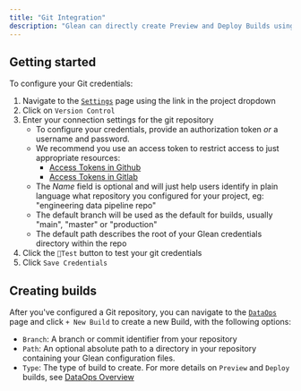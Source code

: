 ```yaml
---
title: "Git Integration"
description: "Glean can directly create Preview and Deploy Builds using configuration files stored in an external Git repository. This workflow is useful for situations when installing and using the Glean CLI is impractical."
---
```


## Getting started

To configure your Git credentials:

1. Navigate to the [`Settings`](https://glean.io/app/p/settings#access_keys) page using the link in the project dropdown
2. Click on `Version Control`
3. Enter your connection settings for the git repository
   - To configure your credentials, provide an authorization token _or_ a username and password.
   - We recommend you use an access token to restrict access to just appropriate resources:
     - [Access Tokens in Github](https://docs.github.com/en/free-pro-team@latest/github/authenticating-to-github/creating-a-personal-access-token)
     - [Access Tokens in Gitlab](https://docs.gitlab.com/ee/user/profile/personal_access_tokens.html)
   - The _Name_ field is optional and will just help users identify in plain language what repository you configured for your project, eg: "engineering data pipeline repo"
   - The default branch will be used as the default for builds, usually "main", "master" or "production"
   - The default path describes the root of your Glean credentials directory within the repo
4. Click the `🗼Test` button to test your git credentials
5. Click `Save Credentials`

## Creating builds

After you've configured a Git repository, you can navigate to the [`DataOps`](https://glean.io/app/p/data-ops) page and click `+ New Build` to create a new Build, with the following options:

-  `Branch`: A branch or commit identifier from your repository
-  `Path`: An optional absolute path to a directory in your repository containing your Glean configuration files.
-  `Type`: The type of build to create. For more details on `Preview` and `Deploy` builds, see [DataOps Overview](/data-ops/overview)

